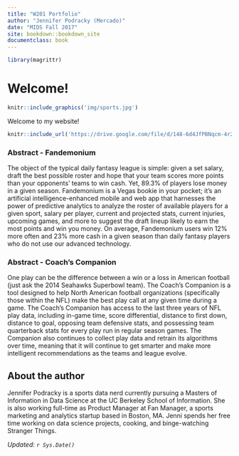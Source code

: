 ```yaml
---
title: "W201 Portfolio"
author: "Jennifer Podracky (Mercado)"
date: "MIDS Fall 2017"
site: bookdown::bookdown_site
documentclass: book
---
```


<!-- This won't be displayed but it will initialize your R session. Add any R libraries you need here. -->
```r
library(magrittr)
```


# Welcome! {-}

<!-- You can include images saved within your repo... -->
```r
knitr::include_graphics('img/sports.jpg')
```

Welcome to my website!

<!-- Below this line is just examples of how you can embed video from Google Drive. First you have to enable sharing, then just get the object ID which is that long string between d/ and /preview and will also be appended to any sharing link you generate for your video. -->
<p>
```r
knitr::include_url('https://drive.google.com/file/d/148-6d4JfPBNqcm-4r2fjys0Gzp5buPUt/view?usp=sharing')
```

### Abstract - Fandemonium {-}

The object of the typical daily fantasy league is simple: given a set salary, draft the best possible roster and hope that your team scores more points than your opponents' teams to win cash. Yet, 89.3% of players lose money in a given season. Fandemonium is a Vegas bookie in your pocket; it's an artificial intelligence-enhanced mobile and web app that harnesses the power of predictive analytics to analyze the roster of available players for a given sport, salary per player, current and projected stats, current injuries, upcoming games, and more to suggest the draft lineup likely to earn the most points and win you money. On average, Fandemonium users win 12% more often and 23% more cash in a given season than daily fantasy players who do not use our advanced technology.

### Abstract - Coach's Companion {-}

One play can be the difference between a win or a loss in American football (just ask the 2014 Seahawks Superbowl team). The Coach's Companion is a tool designed to help North American football organizations (specifically those within the NFL) make the best play call at any given time during a game. The Coach's Companion has access to the last three years of NFL play data, including in-game time, score differential, distance to first down, distance to goal, opposing team defensive stats, and possessing team quarterback stats for every play run in regular season games. The Companion also continues to collect play data and retrain its algorithms over time, meaning that it will continue to get smarter and make more intelligent recommendations as the teams and league evolve. 
  
## About the author {-}

Jennifer Podracky is a sports data nerd currently pursuing a Masters of Information in Data Science at the UC Berkeley School of Information. She is also working full-time as Product Manager at Fan Manager, a sports marketing and analytics startup based in Boston, MA. Jenni spends her free time working on data science projects, cooking, and binge-watching Stranger Things.

*Updated: `r Sys.Date()`*
